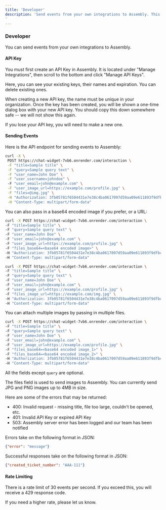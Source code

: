 ```yaml
---
title: 'Developer'
description: 'Send events from your own integrations to Assembly. This is a great way to track how your customers are interacting with your product.
'
---
```

### Developer

You can send events from your own integrations to Assembly. 

#### API Key

You must first create an API Key in Assembly. It is located under "Manage Integrations", then scroll to the bottom and click "Manage API Keys".

Here, you can see your existing keys, their names and expiration. You can delete existing ones. 

When creating a new API key, the name must be unique in your organization. Once the key has been created, you will be shown a one-time dialog box with your new API key. You should copy this down somewhere safe -- we will not show this again. 

If you lose your API key, you will need to make a new one.

#### Sending Events

Here is the API endpoint for sending events to Assembly:

```bash
curl -X \
 POST https://chat-widget-7vb6.onrender.com/interaction \
 -F "title=Sample title" \
 -F "query=Sample query text" \
 -F "user_name=John Doe" \
 -F "user_username=johndoe" \ 
 -F "user_email=john@example.com" \
 -F "user_image_url=https://example.com/profile.jpg" \
 -F "files=@img.jpg" \
 -H "Authorization: 3fb05781f6504431e7e38c4ba0617097d59aa09e611893f9dfbc306158bffa4e8a3e86f239a3cba19ebe4c5a4bae10d2" \
 -H "Content-Type: multipart/form-data"
```

You can also pass in a base64 encoded image if you prefer, or a URL:

```bash
curl -X POST https://chat-widget-7vb6.onrender.com/interaction \
-F "title=Sample title" \
-F "query=Sample query text" \
-F "user_name=John Doe" \
-F "user_email=john@example.com" \
-F "user_image_url=https://example.com/profile.jpg" \
-F "files_base64=<base64 encoded image>" \
-H "Authorization: 3fb05781f6504431e7e38c4ba0617097d59aa09e611893f9dfbc306158bffa4e8a3e86f239a3cba19ebe4c5a4bae10d2" \
-H "Content-Type: multipart/form-data"
```

```bash
curl -X POST https://chat-widget-7vb6.onrender.com/interaction \
-F "title=Sample title" \
-F "query=Sample query text" \
-F "user_name=John Doe" \
-F "user_email=john@example.com" \
-F "user_image_url=https://example.com/profile.jpg" \
-F "files_image_url=https://example.com/img.jpg" \
-H "Authorization: 3fb05781f6504431e7e38c4ba0617097d59aa09e611893f9dfbc306158bffa4e8a3e86f239a3cba19ebe4c5a4bae10d2" \
-H "Content-Type: multipart/form-data"
```

You can attach multiple images by passing in multiple files.

```bash
curl -X POST https://chat-widget-7vb6.onrender.com/interaction \
-F "title=Sample title" \
-F "query=Sample query text" \
-F "user_name=John Doe" \
-F "user_email=john@example.com" \
-F "user_image_url=https://example.com/profile.jpg" \
-F "files_base64=<base64 encoded image_1>" \
-F "files_base64=<base64 encoded image_2>" \
-H "Authorization: 3fb05781f6504431e7e38c4ba0617097d59aa09e611893f9dfbc306158bffa4e8a3e86f239a3cba19ebe4c5a4bae10d2" \
-H "Content-Type: multipart/form-data"
```

All the fields except `query` are optional. 

The files field is used to send images to Assembly. You can currently send JPG and PNG images up to 4MB in size.

Here are some of the errors that may be returned:

- 400: Invalid request - missing title, file too large, couldn't be opened, etc.
- 401: Invalid API Key or expired API Key
- 503: Assembly server error has been logged and our team has been notified

Errors take on the following format in JSON:

```json
{"error": "message"}
```

Successful responses take on the following format in JSON:

```json
{"created_ticket_number": "AAA-111"}
```

#### Rate Limiting

There is a rate limit of 30 events per second. If you exceed this, you will receive a 429 response code.

If you need a higher rate, please let us know.